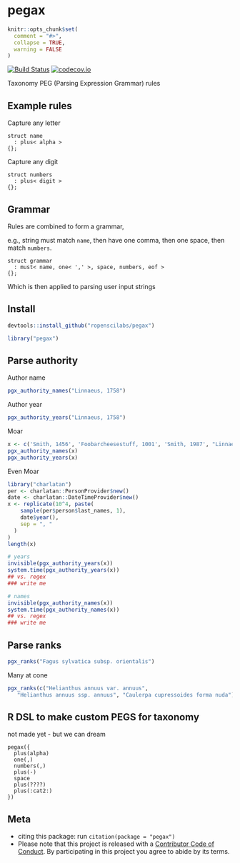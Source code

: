 pegax
=====

```r
knitr::opts_chunk$set(
  comment = "#>",
  collapse = TRUE,
  warning = FALSE
)
```

[![Build Status](https://travis-ci.org/ropenscilabs/pegax.svg?branch=master)](https://travis-ci.org/ropenscilabs/pegax)
[![codecov.io](https://codecov.io/github/ropenscilabs/pegax/coverage.svg?branch=master)](https://codecov.io/github/ropenscilabs/pegax?branch=master)


Taxonomy PEG (Parsing Expression Grammar) rules

## Example rules

Capture any letter

```
struct name
  : plus< alpha >
{};
```

Capture any digit

```
struct numbers
  : plus< digit >
{};
```

## Grammar

Rules are combined to form a grammar, 

e.g., string must match `name`, then have one comma, then one space, 
then match `numbers`.

```
struct grammar
  : must< name, one< ',' >, space, numbers, eof >
{};
```

Which is then applied to parsing user input strings

## Install

```r
devtools::install_github("ropenscilabs/pegax")
```

```r
library("pegax")
```


## Parse authority

Author name

```r
pgx_authority_names("Linnaeus, 1758")
```

Author year

```r
pgx_authority_years("Linnaeus, 1758")
```

Moar

```r
x <- c('Smith, 1456', 'Foobarcheesestuff, 1001', 'Smith, 1987', "Linnaeus 2014", "Linnaeus 2014?", "Page 1234    ", "     Jones, 1789     ")
pgx_authority_names(x)
pgx_authority_years(x)
```

Even Moar

```r
library("charlatan")
per <- charlatan::PersonProvider$new()
date <- charlatan::DateTimeProvider$new()
x <- replicate(10^4, paste(
    sample(per$person$last_names, 1),
    date$year(),
    sep = ", "
  )
)
length(x)

# years
invisible(pgx_authority_years(x))
system.time(pgx_authority_years(x))
## vs. regex
### write me

# names
invisible(pgx_authority_names(x))
system.time(pgx_authority_names(x))
## vs. regex
### write me
```

## Parse ranks

```r
pgx_ranks("Fagus sylvatica subsp. orientalis")
```

Many at cone

```r
pgx_ranks(c("Helianthus annuus var. annuus", 
   "Helianthus annuus ssp. annuus", "Caulerpa cupressoides forma nuda"))
```

## R DSL to make custom PEGS for taxonomy

not made yet - but we can dream

```
pegax({
  plus(alpha)
  one(,)
  numbers(,)
  plus(-)
  space
  plus(????)
  plus(:cat2:)
})
```

## Meta

* citing this package: run `citation(package = "pegax")`
* Please note that this project is released with a [Contributor Code of Conduct](CODE_OF_CONDUCT.md).
  By participating in this project you agree to abide by its terms.
  